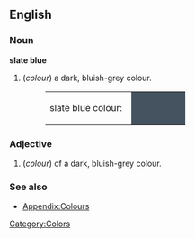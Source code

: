 ==English==

===Noun===
'''slate blue'''
#(''colour'') a dark, bluish-grey colour.
#:<table><tr><td>slate blue colour: &nbsp;</td><td bgcolor="#45525F" width="80">&nbsp; </td></tr></table>

===Adjective===
#(''colour'') of a dark, bluish-grey colour.

===See also===
*[[Wiktionary_Appendix:Colours|Appendix:Colours]]

[[Category:Colors]]